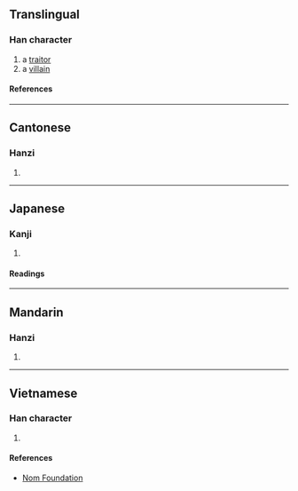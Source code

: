 {{character info}}
==Translingual==

===Han character===
{{Han char|rn=40|rad=宀|as=02|sn=5|four=30417|canj=JKN|ids=⿱宀九}}

# a [[traitor]]
# a [[villain]]

====References====
{{Han ref|kx=0281.150|dkj=07058|dj=0551.150|hdz=20910.040|uh=5B84}}

----

==Cantonese==

===Hanzi===
{{yue-hanzi|jyut=gwai2|y=gwai2}}

# {{rfdef|yue|sort=宀02}}

----

==Japanese==

===Kanji===
{{ja-kanji|grade=|rs=宀02}}

# {{rfdef|ja|sort=宀02}}

====Readings====
{{ja-readings
|on=き
|kun=みだれ, みこしま
}}

----

==Mandarin==

===Hanzi===
{{cmn-hanzi|pin=[[guǐ]] ([[gui3]]), [[shòu]] ([[shou4]])|wg=kuei<sup>3</sup>, shou<sup>4</sup>}}

# {{rfdef|cmn|sort=宀02}}

----

==Vietnamese==

===Han character===
{{vi-readings|rs=宀02|reading=quỹ}}

# {{rfdef|vi|sort=宀02}}

====References====
* [http://nomfoundation.org/common/nom_details.php?codepoint=5b84 Nom Foundation]